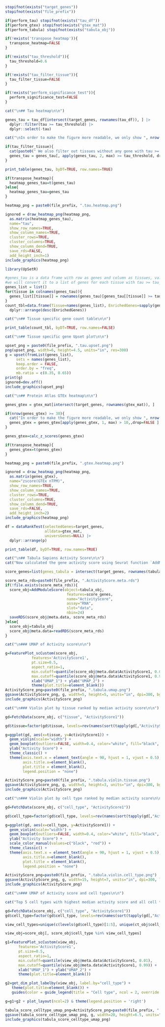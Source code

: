 ```r
stopifnot(exists("target_genes"))
stopifnot(exists("file_prefix"))

if(perform_tau) stopifnot(exists("tau_df"))
if(perform_gtex) stopifnot(exists("gtex_mat"))
if(perform_tabula) stopifnot(exists("tabula_obj"))

if(!exists('transpose_heatmap')){
  transpose_heatmap=FALSE
}

if(!exists("tau_threshold")){
  tau_threshold=0.6
}

if(!exists("tau_filter_tissue")){
  tau_filter_tissue=FALSE
}

if(!exists("perform_significance_test")){
  perform_significance_test=FALSE
}
```

```r
cat("\n## Tau heatmap\n\n")

genes_tau = tau_df[intersect(target_genes, rownames(tau_df)), ] |>
  dplyr::filter(tau >= tau_threshold) |>
  dplyr::select(-tau)

cat("\nIn order to make the figure more readable, we only show ", nrow(genes_tau), " genes with tau >= ", tau_threshold, ".")

if(tau_filter_tissue){
  cat(paste0(" We also filter out tissues without any gene with tau >= ", tau_threshold, ".\n"))
  genes_tau = genes_tau[, apply(genes_tau, 2, max) >= tau_threshold, drop=FALSE]
}

print_table(genes_tau, byDT=TRUE, row.names=TRUE)

if(transpose_heatmap){
  heatmap_genes_tau=t(genes_tau)
}else{
  heatmap_genes_tau=genes_tau
}

heatmap_png = paste0(file_prefix, ".tau.heatmap.png")

ignored = draw_heatmap_png(heatmap_png, 
  as.matrix(heatmap_genes_tau), 
  name="tau", 
  show_row_names=TRUE, 
  show_column_names=TRUE, 
  cluster_rows=TRUE, 
  cluster_columns=TRUE,
  show_column_dend=TRUE,
  save_rds=FALSE,
  add_height_inch=1)
include_graphics(heatmap_png)
```

```r
library(UpSetR)

#genes_tau is a data frame with row as genes and column as tissues, value as tau
#we will convert it to a list of genes for each tissue with tau >= tau_threshold
genes_list = list()
for(tissue in colnames(genes_tau)){
  genes_list[[tissue]] = rownames(genes_tau)[genes_tau[[tissue]] >= tau_threshold]
}
count_tbl=data.frame(Tissue=names(genes_list), EnrichedGenes=sapply(genes_list, length)) |>
  dplyr::arrange(desc(EnrichedGenes))

cat("\n## Tissue specific gene count table\n\n")

print_table(count_tbl, byDT=TRUE, row.names=FALSE)

cat("\n## Tissue specific gene Upset plot\n\n")

upset_png = paste0(file_prefix, ".tau.upset.png")
png(upset_png, width=6, height=4.5, units="in", res=300) 
g = upset(fromList(genes_list), 
     sets = names(genes_list),
     keep.order = FALSE,
     order.by = "freq",
     mb.ratio = c(0.35, 0.65))
print(g)
ignored=dev.off()
include_graphics(upset_png)
```

```r
cat("\n## Protein Atlas GTEx heatmap\n\n")

genes_gtex = gtex_mat[intersect(target_genes, rownames(gtex_mat)), ]

if(nrow(genes_gtex) >= 30){
  cat("In order to make the figure more readable, we only show ", nrow(genes_gtex), " genes with max nTPM > 10.\n")
  genes_gtex = genes_gtex[apply(genes_gtex, 1, max) > 10,,drop=FALSE ]
}

genes_gtex=calc_z_scores(genes_gtex)

if(transpose_heatmap){
  genes_gtex=t(genes_gtex)
}

heatmap_png = paste0(file_prefix, ".gtex.heatmap.png")

ignored = draw_heatmap_png(heatmap_png, 
  as.matrix(genes_gtex), 
  name="zscore(GTEx nTPM)", 
  show_row_names=TRUE, 
  show_column_names=TRUE, 
  cluster_rows=TRUE, 
  cluster_columns=TRUE,
  show_column_dend=TRUE,
  save_rds=FALSE,
  add_height_inch=2)
include_graphics(heatmap_png)
```

```r
df = dataRankTest(selectedGenes=target_genes, 
                  alldata=gtex_mat, 
                  universGenes=NULL) |>
  dplyr::arrange(p)

print_table(df, byDT=TRUE, row.names=TRUE)
```

```r
cat("\n## Tabula Sapiens Activity Score\n\n")
cat("Now calculated the gene activity score using Seurat function `AddModuleScore`.\n")

score_genes=list(genes_tabula = intersect(target_genes, rownames(tabula_obj)))

score_meta_rds=paste0(file_prefix, ".ActivityScore.meta.rds")
if(!file.exists(score_meta_rds)){
  score_obj=AddModuleScore(object=tabula_obj, 
                            features=score_genes, 
                            name="ActivityScore", 
                            assay="RNA",
                            slot="data",
                            nbin=24)
  saveRDS(score_obj@meta.data, score_meta_rds)
}else{
  score_obj=tabula_obj
  score_obj@meta.data=readRDS(score_meta_rds)
}

cat("\n### UMAP of Activity score\n\n")

g=FeaturePlot_scCustom(score_obj, 
            features='ActivityScore1', 
            pt.size=0.5,
            aspect_ratio=1,
            min.cutoff=quantile(score_obj@meta.data$ActivityScore1, 0.01),
            max.cutoff=quantile(score_obj@meta.data$ActivityScore1, 0.99)) +
            xlab("UMAP_1") + ylab("UMAP_2") + 
            theme(plot.title=element_blank())
ActivityScore_png=paste0(file_prefix, ".tabula.umap.png")
ggsave(ActivityScore_png, g, width=5, height=5, units="in", dpi=300, bg="white")
include_graphics(ActivityScore_png)

cat("\n### Violin plot by tissue ranked by median activity score\n\n")

gd=FetchData(score_obj, c("tissue", "ActivityScore1"))

gd$tissue=factor(gd$tissue, levels=rev(names(sort(tapply(gd[,"ActivityScore1"], gd$tissue, median)))))

g=ggplot(gd, aes(x=tissue, y=ActivityScore1)) +
  geom_violin(scale="width") + 
  geom_boxplot(outliers=FALSE, width=0.4, color="white", fill="black", linewidth=0.2) +
  ylab("Activity Score") +  
  theme_classic() +
  theme(axis.text.x = element_text(angle = 90, hjust = 1, vjust = 0.5),
        axis.title.x=element_blank(),
        plot.title = element_blank(),
        legend.position = "none")

ActivityScore_png=paste0(file_prefix, ".tabula.violin.tissue.png")
ggsave(ActivityScore_png, g, width=5, height=3, units="in", dpi=300, bg="white")
include_graphics(ActivityScore_png)       

cat("\n### Violin plot by cell type ranked by median activity score\n\n")

gd=FetchData(score_obj, c("cell_type", "ActivityScore1"))

gd$cell_type=factor(gd$cell_type, levels=rev(names(sort(tapply(gd[,"ActivityScore1"], gd$cell_type, median)))))

g=ggplot(gd, aes(x=cell_type, y=ActivityScore1)) +
  geom_violin(scale="width") + 
  geom_boxplot(outliers=FALSE, width=0.4, color="white", fill="black", linewidth=0.2) +
  ylab("Activity Score") + 
  scale_color_manual(values=c("black", "red")) +
  theme_classic() +
  theme(axis.text.x = element_text(angle = 90, hjust = 1, vjust = 0.5),
        axis.title.x=element_blank(),
        plot.title = element_blank(),
        legend.position = "none")

ActivityScore_png=paste0(file_prefix, ".tabula.violin.cell_type.png")
ggsave(ActivityScore_png, g, width=15, height=7, units="in", dpi=300, limitsize=FALSE, bg="white")
include_graphics(ActivityScore_png)

cat("\n### UMAP of Activity score and cell types\n\n")

cat("Top 5 cell types with highest median activity score and all cell types with at least 1% of cells are shown in UMAP.\n")

gd=FetchData(score_obj, c("cell_type", "ActivityScore1"))
gd$cell_type=factor(gd$cell_type, levels=rev(names(sort(tapply(gd[,"ActivityScore1"], gd$cell_type, median)))))

view_cell_types=unique(c(levels(gd$cell_type)[1:5], unique(ct_obj$cell_type)))

view_obj=score_obj[, score_obj$cell_type %in% view_cell_types]

g1=FeaturePlot_scCustom(view_obj, 
      features='ActivityScore1', 
      pt.size=0.5,
      aspect_ratio=1,
      min.cutoff=quantile(view_obj@meta.data$ActivityScore1, 0.01),
      max.cutoff=quantile(view_obj@meta.data$ActivityScore1, 0.99)) +
      xlab("UMAP_1") + ylab("UMAP_2") + 
      theme(plot.title=element_blank())

g2=get_dim_plot_labelby(view_obj, label.by="cell_type") + 
   theme(plot.title=element_blank()) +
   guides(color = guide_legend(title = "Cell type", ncol = 2, override.aes = list(size=4)))

g=g1+g2 + plot_layout(ncol=2) & theme(legend.position = 'right')

tabula_score_celltype_umap_png=ActivityScore_png=paste0(file_prefix, ".tabula.umap.score.cell_type.png")
ggsave(tabula_score_celltype_umap_png, g, width=20, height=6.5, units="in", dpi=300, bg="white")
include_graphics(tabula_score_celltype_umap_png)
```

